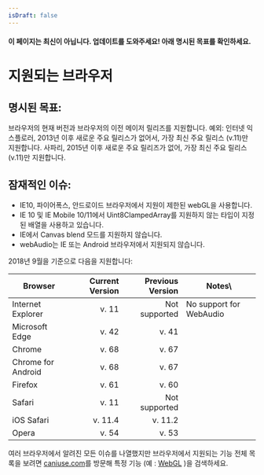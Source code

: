 ```yaml
---
isDraft: false
---
```

#### 이 페이지는 최신이 아닙니다. 업데이트를 도와주세요! 아래 명시된 목표를 확인하세요.

# 지원되는 브라우저

## 명시된 목표:

브라우저의 현재 버전과 브라우저의 이전 메이저 릴리즈를 지원합니다. 예외: 인터넷 익스플로러, 2013년 이후 새로운 주요 릴리스가 없어서, 가장 최신 주요 릴리스 (v.11)만 지원합니다. 사파리, 2015년 이후 새로운 주요 릴리즈가 없어, 가장 최신 주요 릴리스 (v.11)만 지원합니다.

## 잠재적인 이슈:

* IE10, 파이어폭스, 안드로이드 브라우저에서 지원이 제한된 webGL을 사용합니다.
* IE 10 및 IE Mobile 10/11에서 Uint8ClampedArray를 지원하지 않는 타입이 지정된 배열을 사용하고 있습니다.
* IE에서  Canvas blend 모드를 지원하지 않습니다.
* webAudio는 IE 또는 Android 브라우저에서 지원되지 않습니다.

2018년 9월을 기준으로 다음을 지원합니다:

|Browser            |  Current Version  | Previous Version|  Notes\
|-------------------|------------------:|----------------:|--------------
|Internet Explorer  |             v. 11 |  Not supported  | No support for WebAudio
|Microsoft Edge     |             v. 42 |  v. 41          |
|Chrome             |             v. 68 |  v. 67          |
|Chrome for Android |             v. 68 |  v. 67          |
|Firefox            |             v. 61 |  v. 60          |
|Safari             |             v. 11 |  Not supported  |
|iOS Safari         |           v. 11.4 |  v. 11.2        |
|Opera              |             v. 54 |  v. 53          |

여러 브라우저에서 알려진 모든 이슈를 나열했지만 브라우저에서 지원되는 기능 전체 목록을 보려면 [caniuse.com](http://caniuse.com)를 방문해 특정 기능 (예 : [WebGL](http://caniuse.com/#search=webgl)
)을 검색하세요.
